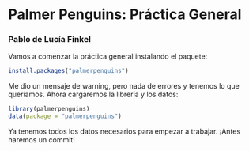 # Palmer Penguins: Práctica General

### Pablo de Lucía Finkel

Vamos a comenzar la práctica general instalando el paquete:

```r
install.packages("palmerpenguins")
```

Me dio un mensaje de warning, pero nada de errores y tenemos lo que queríamos. Ahora cargaremos la librería y los datos:

```r
library(palmerpenguins)
data(package = "palmerpenguins")
```

Ya tenemos todos los datos necesarios para empezar a trabajar. ¡Antes haremos un commit!